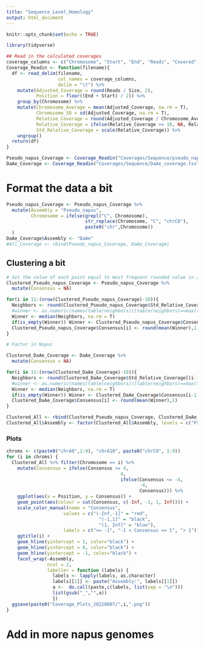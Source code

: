 ```yaml
---
title: "Sequence_Level_Homology"
output: html_document
---
```


```r
knitr::opts_chunk$set(echo = TRUE)
```

```r
library(tidyverse)
```

```r
## Read in the calculated coverages
coverage_columns <- c("Chromosome", "Start", "End", "Reads", "Covered", "Size", "Ratio")
Coverage_Readin <- function(filename){
  df <- read_delim(filename,
                   col_names = coverage_columns,
                   delim = "\t") %>%
    mutate(Adjusted_Coverage = round(Reads / Size, 2),
           Position = floor((End + Start) / 2)) %>%
    group_by(Chromosome) %>%
    mutate(Chromosome_Average = mean(Adjusted_Coverage, na.rm = T),
           Chromosome_SD = sd(Adjusted_Coverage, na.rm = T),
           Relative_Coverage = round(Adjusted_Coverage / Chromosome_Average, 2),
           Relative_Coverage = ifelse(Relative_Coverage >= 10, NA, Relative_Coverage),
           Std_Relative_Coverage = scale(Relative_Coverage)) %>%
    ungroup()
  return(df)
}

Pseudo_napus_Coverage <- Coverage_Readin("Coverages/Sequence/pseudo_napus_coverage.tsv")
DaAe_Coverage <- Coverage_Readin("Coverages/Sequence/DaAe_coverage.tsv")
```

# Format the data a bit

```r
Pseudo_napus_Coverage <- Pseudo_napus_Coverage %>%
  mutate(Assembly = "Pseudo_napus",
         Chromosome = ifelse(grepl("C", Chromosome),
                             str_replace(Chromosome, "C", "chrC0"),
                             paste0("chr",Chromosome))
  )
DaAe_Coverage$Assembly <- "DaAe"
#All_Coverage <- rbind(Pseudo_napus_Coverage, DaAe_Coverage)
```

## Clustering a bit

```r
# Set the value of each point equal to most frequent rounded value in 20 neighbors will have to burn in 10
Clustered_Pseudo_napus_Coverage <- Pseudo_napus_Coverage %>%
  mutate(Consensus = NA)

for(i in 11:(nrow(Clustered_Pseudo_napus_Coverage)-10)){
  Neighbors <- round(Clustered_Pseudo_napus_Coverage$Std_Relative_Coverage[(i-10):(i+10)],1)
  #winner <- as.numeric(names(table(neighbors))[table(neighbors)==max(table(neighbors))])
  Winner <- median(Neighbors, na.rm = T)
  if(is_empty(Winner)) Winner <- Clustered_Pseudo_napus_Coverage$Consensus[i-1]
  Clustered_Pseudo_napus_Coverage$Consensus[i] <- round(mean(Winner),1)
}

# Factor in Napus

Clustered_DaAe_Coverage <- DaAe_Coverage %>%
  mutate(Consensus = NA)

for(i in 11:(nrow(Clustered_DaAe_Coverage)-10)){
  Neighbors <- round(Clustered_DaAe_Coverage$Std_Relative_Coverage[(i-10):(i+10)],1)
  #winner <- as.numeric(names(table(neighbors))[table(neighbors)==max(table(neighbors))])
  Winner <- median(Neighbors, na.rm = T)
  if(is_empty(Winner)) Winner <- Clustered_DaAe_Coverage$Consensus[i-1]
  Clustered_DaAe_Coverage$Consensus[i] <- round(mean(Winner),1)
}

Clustered_All <- rbind(Clustered_Pseudo_napus_Coverage, Clustered_DaAe_Coverage)
Clustered_All$Assembly <- factor(Clustered_All$Assembly, levels = c("Pseudo_napus", "DaAe"))
```

### Plots

```r
chroms <- c(paste0("chrA0",1:9), "chrA10", paste0("chrC0", 1:9))
for (i in chroms) {
  Clustered_All %>% filter(Chromosome == i) %>%
    mutate(Consensus = ifelse(Consensus >= 4,
                                          4,
                                          ifelse(Consensus <= -4,
                                                 -4,
                                                 Consensus))) %>%
    ggplot(aes(x = Position, y = Consensus)) +
    geom_point(aes(colour = cut(Consensus, c(-Inf, -1, 1, Inf)))) +
    scale_color_manual(name = "Consensus",
                     values = c("(-Inf,-1]" = "red",
                                  "(-1,1]" = "black",
                                  "(1, Inf]" = "blue"),
                     labels = c("<= -1", "-1 < Consensus <= 1", "> 1")) +
    ggtitle(i) +
    geom_hline(yintercept = 1, color="black") +
    geom_hline(yintercept = 0, color="black") +
    geom_hline(yintercept = -1, color="black") +
    facet_wrap(~Assembly,
               ncol = 2,
               labeller = function (labels) {
                 labels <- lapply(labels, as.character)
                 labels[[1]] <- paste("Assembly:", labels[[1]])
                 a <-  do.call(paste,c(labels, list(sep = "\n")))
                 list(gsub("_","",a))
                 })
  ggsave(paste0("Coverage_Plots_20220607/",i,".png"))
}
```

# Add in more napus genomes

```r

```

